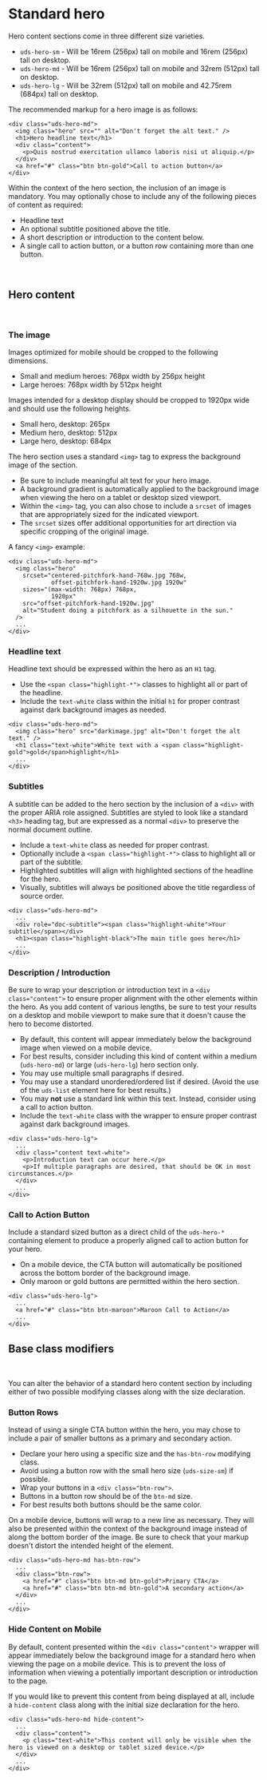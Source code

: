 
<Meta title="Docs/Hero/Standard Heroes" />

# Standard hero #

Hero content sections come in three different size varieties.

- `uds-hero-sm` - Will be 16rem (256px) tall on mobile and 16rem (256px) tall on desktop.
- `uds-hero-md` - Will be 16rem (256px) tall on mobile and 32rem (512px) tall on desktop.
- `uds-hero-lg` - Will be 32rem (512px) tall on mobile and 42.75rem (684px) tall on desktop.

The recommended markup for a hero image is as follows:

```
<div class="uds-hero-md">
  <img class="hero" src="" alt="Don't forget the alt text." />
  <h1>Hero headline text</h1>
  <div class="content">
    <p>Quis nostrud exercitation ullamco laboris nisi ut aliquip.</p>
  </div>
  <a href="#" class="btn btn-gold">Call to action button</a>
</div>
```

Within the context of the hero section, the inclusion of an image is mandatory. You may optionally chose to include any of the following pieces of content as required:
- Headline text
- An optional subtitle positioned above the title.
- A short description or introduction to the content below.
- A single call to action button, or a button row containing more than one button.

<div class="pt-4">&nbsp;</div>

## Hero content ##

<div class="pt-4">&nbsp;</div>

### The image ###

Images optimized for mobile should be cropped to the following dimensions.

- Small and medium heroes: 768px width by 256px height
- Large heroes: 768px width by 512px height

Images intended for a desktop display should be cropped to 1920px wide and should use the following heights.

- Small hero, desktop: 265px
- Medium hero, desktop: 512px
- Large hero, desktop: 684px

The hero section uses a standard `<img>` tag to express the background image of the section.

- Be sure to include meaningful alt text for your hero image.
- A background gradient is automatically applied to the background image when viewing the hero on a tablet or desktop sized viewport.
- Within the `<img>` tag, you can also chose to include a `srcset` of images that are appropriately sized for the indicated viewport.
- The `srcset` sizes offer additional opportunities for art direction via specific cropping of the original image.

A fancy `<img>` example:

```
<div class="uds-hero-md">
  <img class="hero"
    srcset="centered-pitchfork-hand-768w.jpg 768w,
            offset-pitchfork-hand-1920w.jpg 1920w"
    sizes="(max-width: 768px) 768px,
            1920px"
    src="offset-pitchfork-hand-1920w.jpg"
    alt="Student doing a pitchfork as a silhouette in the sun."
  />
  ...
</div>
```

### Headline text ###

Headline text should be expressed within the hero as an `H1` tag.

- Use the `<span class="highlight-*">` classes to highlight all or part of the headline.
- Include the `text-white` class within the initial `h1` for proper contrast against dark background images as needed.

```
<div class="uds-hero-md">
  <img class="hero" src="darkimage.jpg" alt="Don't forget the alt text." />
  <h1 class="text-white">White text with a <span class="highlight-gold">gold</span>highlight</h1>
  ...
</div>
```

### Subtitles ###

A subtitle can be added to the hero section by the inclusion of a `<div>` with the proper ARIA role assigned. Subtitles are styled to look like a standard `<h3>` heading tag, but are expressed as a normal `<div>` to preserve the normal document outline.

- Include a `text-white` class as needed for proper contrast.
- Optionally include a `<span class="highlight-*">` class to highlight all or part of the subtitle.
- Highlighted subtitles will align with highlighted sections of the headline for the hero.
- Visually, subtitles will always be positioned above the title regardless of source order.

```
<div class="uds-hero-md">
  ...
  <div role="doc-subtitle"><span class="highlight-white">Your subtitle</span></div>
  <h1><span class="highlight-black">The main title goes here</h1>
  ...
</div>
```

### Description / Introduction ###

Be sure to wrap your description or introduction text in a `<div class="content">` to ensure proper alignment with the other elements within the hero. As you add content of various lengths, be sure to test your results on a desktop and mobile viewport to make sure that it doesn't cause the hero to become distorted.


- By default, this content will appear immediately below the background image when viewed on a mobile device.
- For best results, consider including this kind of content within a medium (`uds-hero-md`) or large (`uds-hero-lg`) hero section only.
- You may use multiple small paragraphs if desired.
- You may use a standard unordered/ordered list if desired. (Avoid the use of the `uds-list` element here for best results.)
- You may **not** use a standard link within this text. Instead, consider using a call to action button.
- Include the `text-white` class with the wrapper to ensure proper contrast against dark background images.

```
<div class="uds-hero-lg">
  ...
  <div class="content text-white">
    <p>Introduction text can occur here.</p>
    <p>If multiple paragraphs are desired, that should be OK in most circumstances.</p>
  </div>
  ...
</div>
```

### Call to Action Button ###

Include a standard sized button as a direct child of the `uds-hero-*` containing element to produce a properly aligned call to action button for your hero.

- On a mobile device, the CTA button will automatically be positioned across the bottom border of the background image.
- Only maroon or gold buttons are permitted within the hero section.

```
<div class="uds-hero-lg">
  ...
  <a href="#" class="btn btn-maroon">Maroon Call to Action</a>
  ...
</div>
```

## Base class modifiers ##

<div class="pt-4">&nbsp;</div>

You can alter the behavior of a standard hero content section by including either of two possible modifying classes along with the size declaration.

### Button Rows ###

Instead of using a single CTA button within the hero, you may chose to include a pair of smaller buttons as a primary and secondary action.

- Declare your hero using a specific size and the `has-btn-row` modifying class.
- Avoid using a button row with the small hero size (`uds-size-sm`) if possible.
- Wrap your buttons in a `<div class="btn-row">`.
- Buttons in a button row should be of the `btn-md` size.
- For best results both buttons should be the same color.

On a mobile device, buttons will wrap to a new line as necessary. They will also be presented within the context of the background image instead of along the bottom border of the image. Be sure to check that your markup doesn't distort the intended height of the element.

```
<div class="uds-hero-md has-btn-row">
  ...
  <div class="btn-row">
    <a href="#" class="btn btn-md btn-gold">Primary CTA</a>
    <a href="#" class="btn btn-md btn-gold">A secondary action</a>
  </div>
  ...
</div>
```

### Hide Content on Mobile ###

By default, content presented within the `<div class="content">` wrapper will appear immediately below the background image for a standard hero when viewing the page on a mobile device. This is to prevent the loss of information when viewing a potentially important description or introduction to the page.

If you would like to prevent this content from being displayed at all, include a `hide-content` class along with the initial size declaration for the hero.

```
<div class="uds-hero-md hide-content">
  ...
  <div class="content">
    <p class="text-white">This content will only be visible when the hero is viewed on a desktop or tablet sized device.</p>
  </div>
  ...
</div>
```
